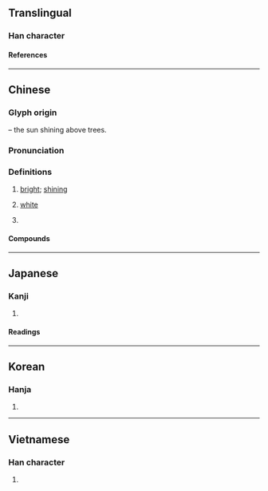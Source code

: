 {{also|杳|果}}
{{character info}}
==Translingual==

===Han character===
{{Han char|rn=75|rad=木|as=04|sn=8|four=60904|canj=AD|ids=⿱日木}}

====References====
{{Han ref|kx=0513.130|dkj=14500|dj=0901.010|hdz=21169.020|uh=6772}}

----

==Chinese==
{{zh-forms}}

===Glyph origin===
{{Han etym}}
{{Han compound|日|木|t1=sun|t2=tree|ls=ic}} – the sun shining above trees.

===Pronunciation===
{{zh-pron
|m=gǎo
|c=gou2
|mc=y
|oc=y
|cat=a
}}

===Definitions===
{{zh-hanzi}}

# {{lb|zh|literary|of the sun}} [[bright]]; [[shining]]
# {{lb|zh|literary}} [[white]]
# {{surname|zh}}

====Compounds====
{{zh-der|杲杲}}

----

==Japanese==

===Kanji===
{{ja-kanji|grade=|rs=木04}}

# {{rfdef|ja|sort=木04}}

====Readings====
{{ja-readings
|goon=こう<かう
|kanon=こう<かう
|kun=あき-らか, たか-い
|nanori=たかし
}}

----

==Korean==

===Hanja===
{{ko-hanja|고}}

# {{rfdef|ko|sort=木04}}

----

==Vietnamese==

===Han character===
{{vi-readings|rs=木04|reading=[[kiểu]], [[cảo]]}}

# {{rfdef|vi|sort=木04}}

{{cln|vi|Han tu}}